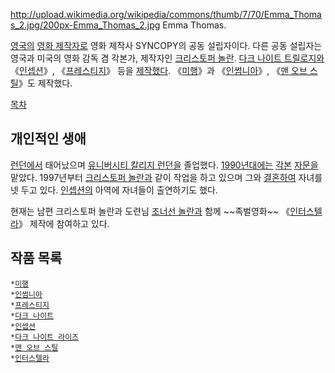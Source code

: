http://upload.wikimedia.org/wikipedia/commons/thumb/7/70/Emma_Thomas_2.jpg/200px-Emma_Thomas_2.jpg
Emma Thomas. 

[[영국]]의 [[영화 제작자]]로 영화 제작사 SYNCOPY의 공동 설립자이다. 다른 공동 설립자는 영국과 미국의 영화 감독 겸 각본가, 제작자인 [[크리스토퍼 놀란]]. [[다크 나이트 트릴로지]]와 《[[인셉션]]》, 《[[프레스티지]]》 등을 [[제작]]했다. 《[[미행]]》과 《[[인썸니아]]》, 《[[맨 오브 스틸]]》도 제작했다.

[[목차]]
== 개인적인 생애 ==
[[런던]]에서 태어났으며 [[유니버시티 칼리지 런던]]을 졸업했다. [[1990년대]]에는 [[각본]] [[자문]]을 맡았다. 1997년부터 [[크리스토퍼 놀란]]과 같이 작업을 하고 있으며 그와 [[결혼]]하여 자녀를 넷 두고 있다. [[인셉션]]의 아역에 자녀들이 출연하기도 했다.

현재는 남편 크리스토퍼 놀란과 도련님 [[조너선 놀란]]과 함께 ~~족벌영화~~ 《[[인터스텔라]]》 제작에 참여하고 있다.
== 작품 목록 ==
 *[[미행]]
 *[[인썸니아]]
 *[[프레스티지]]
 *[[다크 나이트]]
 *[[인셉션]]
 *[[다크 나이트 라이즈]]
 *[[맨 오브 스틸]]
 *[[인터스텔라]]
